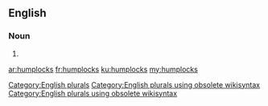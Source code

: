 ==English==

===Noun===
{{head|en}}

# {{plural of|humplock}}

[[Category:English plurals]][[Category:English plurals using obsolete wikisyntax]][[Category:English plurals using obsolete wikisyntax]]

[[ar:humplocks]]
[[fr:humplocks]]
[[ku:humplocks]]
[[my:humplocks]]